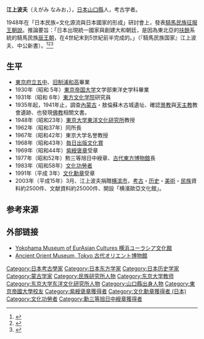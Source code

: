 '''江上波夫'''（えがみ なみお，{{bd|1906年|11月6日|2002年|11月11日|Egami Namio}}），[[日本|日本]][[山口縣|山口縣]]人，考古学者。

1948年在「日本民族=文化源流與日本國家的形成」研討會上，發表[[騎馬民族征服王朝說|騎馬民族征服王朝說]]。推論要旨：「日本出現統一國家與創建大和朝廷，是因為東北亞的[[扶餘|扶餘]]系統的騎馬民族[[辰王朝|辰王朝]]，在4世紀末到5世紀前半完成的。」（『騎馬民族国家』江上波夫、中公新書）。<ref>{{Cite web |url=https://dl.ndl.go.jp/info:ndljp/pid/2957467/7 |title=『官報』第1000号、昭和5年5月3日、p.76 |access-date=2021-01-22 |archive-date=2021-02-05 |archive-url=https://web.archive.org/web/20210205135500/https://dl.ndl.go.jp/info:ndljp/pid/2957467/7 |dead-url=no }}</ref><ref>{{Cite news|title=江上波夫と内モンゴルのオロン・スム遺跡調査|newspaper=[[横浜ユーラシア文化館|横浜ユーラシア文化館]]|url=http://www.eurasia.city.yokohama.jp/olonsume/excavation.html|accessdate=2019-09-10|archive-date=2021-01-29|archive-url=https://web.archive.org/web/20210129191301/http://www.eurasia.city.yokohama.jp/olonsume/excavation.html|dead-url=no}}</ref><ref>{{Cite|和書|title=[https://dl.ndl.go.jp/info:ndljp/pid/1438532/13 東方文化学院一覧]|page=18|publisher=東方文化学院|year=1932|ref=harv}}</ref>

== 生平 ==
* [[東京都立小石川高等学校|東京府立五中]]、[[浦和高等学校_(旧制)|旧制浦和高]]畢業
* 1930年（昭和 5年）[[東京大学|東京帝国大学]]文学部東洋史学科畢業
* 1931年（昭和 6年）[[東方文化学院|東方文化学院]]研究員
* 1935年起，1941年止，調查[[內蒙古|內蒙古]]・敖倫蘇木古城遺址、確認[[景教|景教]]與[[天主教|天主教]]教會遺跡、也發現[[佛教|佛教]]相關文書。
* 1948年（昭和23年）[[東京大学東洋文化研究所|東京大学東洋文化研究所]]教授
* 1962年（昭和37年）同所長
* 1967年（昭和42年）東京大学名誉教授
* 1968年（昭和43年）[[毎日出版文化賞|毎日出版文化賞]]
* 1969年（昭和44年）[[紫綬褒章|紫綬褒章]]受章
* 1977年（昭和52年）勲三等旭日中綬章、[[古代東方博物館|古代東方博物館]]長
* 1983年（昭和58年）[[文化功勞者|文化功勞者]]
* 1991年（平成 3年）[[文化勋章_(日本)|文化勳章]]受章
* 2003年（平成15年）3月、江上波夫捐贈[[横滨市|横滨市]]，[[考古学|考古]]・[[历史|历史]]・[[美術|美術]]・[[民族|民族]]資料約2500件、文献資料約25000件、開設「横濱歐亞文化館」。

== 参考来源 ==
{{reflist}}

== 外部链接 ==
* [http://www.eurasia.city.yokohama.jp/ Yokohama Museum of EurAsian Cultures 横浜ユーラシア文化館] {{Wayback|url=http://www.eurasia.city.yokohama.jp/ |date=20210228213817 }}
* [http://www.sa.il24.net/~aom/ Ancient Orient Museum, Tokyo 古代オリエント博物館] {{Wayback|url=http://www.sa.il24.net/~aom/ |date=20081220143242 }}

{{DEFAULTSORT:Egami Namio}}
[[Category:日本考古學家|Category:日本考古學家]]
[[Category:日本东方学家|Category:日本东方学家]]
[[Category:日本历史学家|Category:日本历史学家]]
[[Category:蒙古学家|Category:蒙古学家]]
[[Category:民族研究所人物|Category:民族研究所人物]]
[[Category:东京大学教师|Category:东京大学教师]]
[[Category:东京大学东洋文化研究所人物|Category:东京大学东洋文化研究所人物]]
[[Category:山口縣出身人物|Category:山口縣出身人物]]
[[Category:東京帝國大學校友|Category:東京帝國大學校友]]
[[Category:紫綬褒章獲得者|Category:紫綬褒章獲得者]]
[[Category:文化勳章獲得者_(日本)|Category:文化勳章獲得者 (日本)]]
[[Category:文化功勞者|Category:文化功勞者]]
[[Category:勳三等旭日中綬章獲得者|Category:勳三等旭日中綬章獲得者]]